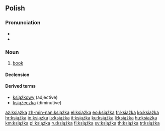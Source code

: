 ==Polish==

===Pronunciation===
* {{IPA|[ˈkʲɕɔ̃ʂka]|lang=pl}}
* {{audio|pl-książka.ogg|audio}}

===Noun===
{{infl|pl|noun|g=f}}

# [[book]]

====Declension====
{{pl-decl-noun-ka|książ}}

====Derived terms====
* [[książkowy]] (adjective)
* [[książeczka]] (diminutive)

[[az:książka]]
[[zh-min-nan:książka]]
[[el:książka]]
[[eo:książka]]
[[fr:książka]]
[[ko:książka]]
[[hr:książka]]
[[io:książka]]
[[is:książka]]
[[it:książka]]
[[ku:książka]]
[[li:książka]]
[[hu:książka]]
[[km:książka]]
[[pl:książka]]
[[ru:książka]]
[[fi:książka]]
[[sv:książka]]
[[th:książka]]
[[tr:książka]]
